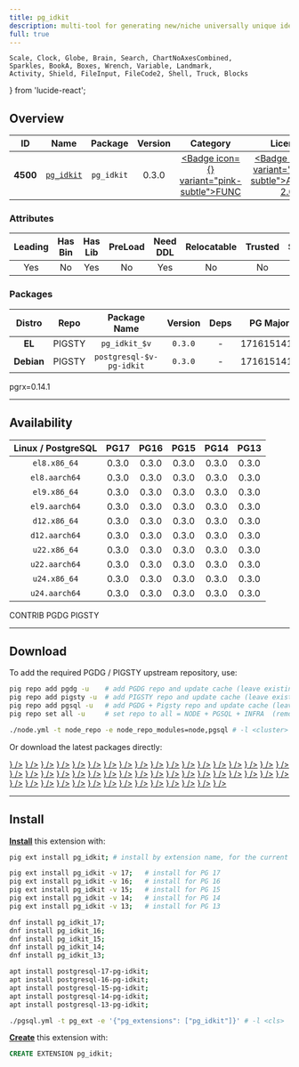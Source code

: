 ```yaml
---
title: pg_idkit
description: multi-tool for generating new/niche universally unique identifiers (ex. UUIDv6, ULID, KSUID)
full: true
---
```


    Scale, Clock, Globe, Brain, Search, ChartNoAxesCombined,
    Sparkles, BookA, Boxes, Wrench, Variable, Landmark,
    Activity, Shield, FileInput, FileCode2, Shell, Truck, Blocks
} from 'lucide-react';

## Overview

| <TooltipIconButton tooltip="Extension unique identifier" side="top">ID</TooltipIconButton> | <TooltipIconButton tooltip="Extension name" side="top">Name</TooltipIconButton> | <TooltipIconButton tooltip="Package name for installation" side="top">Package</TooltipIconButton> | <TooltipIconButton tooltip="Latest available extension version" side="top">Version</TooltipIconButton> | <TooltipIconButton tooltip="Extension category" side="top">Category</TooltipIconButton> | <TooltipIconButton tooltip="Open source license" side="top">License</TooltipIconButton> | <TooltipIconButton tooltip="Programming language" side="top">Lang</TooltipIconButton> |
|:--------:|:--------:|:----------:|:--------------:|:---------------------------------------:|:------------------------------------------------------:|:----:|
| **4500** | [`pg_idkit`](https://github.com/VADOSWARE/pg_idkit) | `pg_idkit` | 0.3.0 | <a href="/ext/func" className="no-underline"><Badge icon={<Variable />} variant="pink-subtle">FUNC</Badge></a> | <a href="/ext/list/license#apache-20" className="no-underline"><Badge icon={<Scale />} variant="green-subtle">Apache-2.0</Badge></a> | <a href="/ext/list/lang#rust"><Badge icon={<FileCode2 />} variant="amber-subtle">Rust</Badge></a> |

### Attributes

| <TooltipIconButton tooltip="The Primary Leading extension in the Package" side="top">Leading</TooltipIconButton> | <TooltipIconButton tooltip="Contains binary utils" side="top">Has Bin</TooltipIconButton> | <TooltipIconButton tooltip="Contains .so shared library files" side="top">Has Lib</TooltipIconButton> | <TooltipIconButton tooltip="Requires preloading via shared_preload_libraries" side="top">PreLoad</TooltipIconButton> | <TooltipIconButton tooltip="Requires CREATE EXTENSION DDL command" side="top">Need DDL</TooltipIconButton> | <TooltipIconButton tooltip="Can be installed in any schema" side="top">Relocatable</TooltipIconButton> | <TooltipIconButton tooltip="Can be created by non-superuser" side="top">Trusted</TooltipIconButton> | <TooltipIconButton tooltip="Schemas used by this extension" side="top">Schemas</TooltipIconButton> |
|:-------:|:-------:|:-------:|:-------:|:--------:|:-----------:|:-------:|:-------:|
| Yes | No | Yes | No | Yes | No | No | - |

### Packages

| <TooltipIconButton tooltip="Linux distribution family, EL or Debian" side="top">Distro</TooltipIconButton> | <TooltipIconButton tooltip="Package repository" side="top">Repo</TooltipIconButton> | <TooltipIconButton tooltip="The RPM/DEB Package Name Pattern (replace $v with real pg major)" side="top">Package Name</TooltipIconButton> | <TooltipIconButton tooltip="Latest package version" side="top">Version</TooltipIconButton> | <TooltipIconButton tooltip="RPM/DEB Package dependencies" side="top">Deps</TooltipIconButton> | <TooltipIconButton tooltip="Available in these PostgreSQL Major Versions" side="top">PG Major</TooltipIconButton> |
|:----------:|:--------:|:------------------------:|:-----------:|:------------:|:------------------:|
|   **EL**   | <Badge variant="amber-subtle"><span className="font-bold">PIGSTY</span></Badge> | `pg_idkit_$v` | `0.3.0` | - | <Badge variant="green-subtle">17</Badge><Badge variant="green-subtle">16</Badge><Badge variant="green-subtle">15</Badge><Badge variant="green-subtle">14</Badge><Badge variant="green-subtle">13</Badge> |
| **Debian** | <Badge variant="amber-subtle"><span className="font-bold">PIGSTY</span></Badge> | `postgresql-$v-pg-idkit` | `0.3.0` | - | <Badge variant="green-subtle">17</Badge><Badge variant="green-subtle">16</Badge><Badge variant="green-subtle">15</Badge><Badge variant="green-subtle">14</Badge><Badge variant="green-subtle">13</Badge> |


<Callout title="Comments" type="info">
    pgrx=0.14.1
</Callout>


------

## Availability

| <TooltipIconButton tooltip="Linux Distro Arch / PostgreSQL Major Version" side="top">Linux / PostgreSQL </TooltipIconButton> | **PG17** | **PG16** | **PG15** | **PG14** | **PG13** |
|:-----:|:-----:|:-----:|:-----:|:-----:|:-----:|
| `el8.x86_64` | <Badge variant="amber-subtle">0.3.0</Badge> | <Badge variant="amber-subtle">0.3.0</Badge> | <Badge variant="amber-subtle">0.3.0</Badge> | <Badge variant="amber-subtle">0.3.0</Badge> | <Badge variant="amber-subtle">0.3.0</Badge> |
| `el8.aarch64` | <Badge variant="amber-subtle">0.3.0</Badge> | <Badge variant="amber-subtle">0.3.0</Badge> | <Badge variant="amber-subtle">0.3.0</Badge> | <Badge variant="amber-subtle">0.3.0</Badge> | <Badge variant="amber-subtle">0.3.0</Badge> |
| `el9.x86_64` | <Badge variant="amber-subtle">0.3.0</Badge> | <Badge variant="amber-subtle">0.3.0</Badge> | <Badge variant="amber-subtle">0.3.0</Badge> | <Badge variant="amber-subtle">0.3.0</Badge> | <Badge variant="amber-subtle">0.3.0</Badge> |
| `el9.aarch64` | <Badge variant="amber-subtle">0.3.0</Badge> | <Badge variant="amber-subtle">0.3.0</Badge> | <Badge variant="amber-subtle">0.3.0</Badge> | <Badge variant="amber-subtle">0.3.0</Badge> | <Badge variant="amber-subtle">0.3.0</Badge> |
| `d12.x86_64` | <Badge variant="amber-subtle">0.3.0</Badge> | <Badge variant="amber-subtle">0.3.0</Badge> | <Badge variant="amber-subtle">0.3.0</Badge> | <Badge variant="amber-subtle">0.3.0</Badge> | <Badge variant="amber-subtle">0.3.0</Badge> |
| `d12.aarch64` | <Badge variant="amber-subtle">0.3.0</Badge> | <Badge variant="amber-subtle">0.3.0</Badge> | <Badge variant="amber-subtle">0.3.0</Badge> | <Badge variant="amber-subtle">0.3.0</Badge> | <Badge variant="amber-subtle">0.3.0</Badge> |
| `u22.x86_64` | <Badge variant="amber-subtle">0.3.0</Badge> | <Badge variant="amber-subtle">0.3.0</Badge> | <Badge variant="amber-subtle">0.3.0</Badge> | <Badge variant="amber-subtle">0.3.0</Badge> | <Badge variant="amber-subtle">0.3.0</Badge> |
| `u22.aarch64` | <Badge variant="amber-subtle">0.3.0</Badge> | <Badge variant="amber-subtle">0.3.0</Badge> | <Badge variant="amber-subtle">0.3.0</Badge> | <Badge variant="amber-subtle">0.3.0</Badge> | <Badge variant="amber-subtle">0.3.0</Badge> |
| `u24.x86_64` | <Badge variant="amber-subtle">0.3.0</Badge> | <Badge variant="amber-subtle">0.3.0</Badge> | <Badge variant="amber-subtle">0.3.0</Badge> | <Badge variant="amber-subtle">0.3.0</Badge> | <Badge variant="amber-subtle">0.3.0</Badge> |
| `u24.aarch64` | <Badge variant="amber-subtle">0.3.0</Badge> | <Badge variant="amber-subtle">0.3.0</Badge> | <Badge variant="amber-subtle">0.3.0</Badge> | <Badge variant="amber-subtle">0.3.0</Badge> | <Badge variant="amber-subtle">0.3.0</Badge> |

<Badge variant="green-subtle"><span className="font-black">CONTRIB</span></Badge> <Badge variant="blue-subtle"><span className="font-black">PGDG</span></Badge> <Badge variant="amber-subtle"><span className="font-black">PIGSTY</span></Badge>

------

## Download

To add the required PGDG / PIGSTY upstream repository, use:

```bash tab="pig"
pig repo add pgdg -u    # add PGDG repo and update cache (leave existing repos)
pig repo add pigsty -u  # add PIGSTY repo and update cache (leave existing repos)
pig repo add pgsql -u   # add PGDG + Pigsty repo and update cache (leave existing repos)
pig repo set all -u     # set repo to all = NODE + PGSQL + INFRA  (remove existing repos)
```
```bash tab="pigsty"
./node.yml -t node_repo -e node_repo_modules=node,pgsql # -l <cluster>
```

Or download the latest packages directly:

<Files>
    <Folder name="el8.x86_64">
        <a href="https://repo.pigsty.io/yum/pgsql/el8.x86_64/pg_idkit_17-0.3.0-1PIGSTY.el8.x86_64.rpm"><File name="pg_idkit_17-0.3.0-1PIGSTY.el8.x86_64.rpm" icon={<Package className="text-emerald-500" />} /></a>
        <a href="https://repo.pigsty.io/yum/pgsql/el8.x86_64/pg_idkit_16-0.3.0-1PIGSTY.el8.x86_64.rpm"><File name="pg_idkit_16-0.3.0-1PIGSTY.el8.x86_64.rpm" icon={<Package className="text-emerald-500" />} /></a>
        <a href="https://repo.pigsty.io/yum/pgsql/el8.x86_64/pg_idkit_15-0.3.0-1PIGSTY.el8.x86_64.rpm"><File name="pg_idkit_15-0.3.0-1PIGSTY.el8.x86_64.rpm" icon={<Package className="text-emerald-500" />} /></a>
        <a href="https://repo.pigsty.io/yum/pgsql/el8.x86_64/pg_idkit_14-0.3.0-1PIGSTY.el8.x86_64.rpm"><File name="pg_idkit_14-0.3.0-1PIGSTY.el8.x86_64.rpm" icon={<Package className="text-emerald-500" />} /></a>
        <a href="https://repo.pigsty.io/yum/pgsql/el8.x86_64/pg_idkit_13-0.3.0-1PIGSTY.el8.x86_64.rpm"><File name="pg_idkit_13-0.3.0-1PIGSTY.el8.x86_64.rpm" icon={<Package className="text-emerald-500" />} /></a>
    </Folder>
    <Folder name="el8.aarch64">
        <a href="https://repo.pigsty.io/yum/pgsql/el8.aarch64/pg_idkit_17-0.3.0-1PIGSTY.el8.aarch64.rpm"><File name="pg_idkit_17-0.3.0-1PIGSTY.el8.aarch64.rpm" icon={<Package className="text-orange-500" />} /></a>
        <a href="https://repo.pigsty.io/yum/pgsql/el8.aarch64/pg_idkit_16-0.3.0-1PIGSTY.el8.aarch64.rpm"><File name="pg_idkit_16-0.3.0-1PIGSTY.el8.aarch64.rpm" icon={<Package className="text-orange-500" />} /></a>
        <a href="https://repo.pigsty.io/yum/pgsql/el8.aarch64/pg_idkit_15-0.3.0-1PIGSTY.el8.aarch64.rpm"><File name="pg_idkit_15-0.3.0-1PIGSTY.el8.aarch64.rpm" icon={<Package className="text-orange-500" />} /></a>
        <a href="https://repo.pigsty.io/yum/pgsql/el8.aarch64/pg_idkit_14-0.3.0-1PIGSTY.el8.aarch64.rpm"><File name="pg_idkit_14-0.3.0-1PIGSTY.el8.aarch64.rpm" icon={<Package className="text-orange-500" />} /></a>
        <a href="https://repo.pigsty.io/yum/pgsql/el8.aarch64/pg_idkit_13-0.3.0-1PIGSTY.el8.aarch64.rpm"><File name="pg_idkit_13-0.3.0-1PIGSTY.el8.aarch64.rpm" icon={<Package className="text-orange-500" />} /></a>
    </Folder>
    <Folder name="el9.x86_64">
        <a href="https://repo.pigsty.io/yum/pgsql/el9.x86_64/pg_idkit_17-0.3.0-1PIGSTY.el9.x86_64.rpm"><File name="pg_idkit_17-0.3.0-1PIGSTY.el9.x86_64.rpm" icon={<Package className="text-emerald-500" />} /></a>
        <a href="https://repo.pigsty.io/yum/pgsql/el9.x86_64/pg_idkit_16-0.3.0-1PIGSTY.el9.x86_64.rpm"><File name="pg_idkit_16-0.3.0-1PIGSTY.el9.x86_64.rpm" icon={<Package className="text-emerald-500" />} /></a>
        <a href="https://repo.pigsty.io/yum/pgsql/el9.x86_64/pg_idkit_15-0.3.0-1PIGSTY.el9.x86_64.rpm"><File name="pg_idkit_15-0.3.0-1PIGSTY.el9.x86_64.rpm" icon={<Package className="text-emerald-500" />} /></a>
        <a href="https://repo.pigsty.io/yum/pgsql/el9.x86_64/pg_idkit_14-0.3.0-1PIGSTY.el9.x86_64.rpm"><File name="pg_idkit_14-0.3.0-1PIGSTY.el9.x86_64.rpm" icon={<Package className="text-emerald-500" />} /></a>
        <a href="https://repo.pigsty.io/yum/pgsql/el9.x86_64/pg_idkit_13-0.3.0-1PIGSTY.el9.x86_64.rpm"><File name="pg_idkit_13-0.3.0-1PIGSTY.el9.x86_64.rpm" icon={<Package className="text-emerald-500" />} /></a>
    </Folder>
    <Folder name="el9.aarch64">
        <a href="https://repo.pigsty.io/yum/pgsql/el9.aarch64/pg_idkit_17-0.3.0-1PIGSTY.el9.aarch64.rpm"><File name="pg_idkit_17-0.3.0-1PIGSTY.el9.aarch64.rpm" icon={<Package className="text-orange-500" />} /></a>
        <a href="https://repo.pigsty.io/yum/pgsql/el9.aarch64/pg_idkit_16-0.3.0-1PIGSTY.el9.aarch64.rpm"><File name="pg_idkit_16-0.3.0-1PIGSTY.el9.aarch64.rpm" icon={<Package className="text-orange-500" />} /></a>
        <a href="https://repo.pigsty.io/yum/pgsql/el9.aarch64/pg_idkit_15-0.3.0-1PIGSTY.el9.aarch64.rpm"><File name="pg_idkit_15-0.3.0-1PIGSTY.el9.aarch64.rpm" icon={<Package className="text-orange-500" />} /></a>
        <a href="https://repo.pigsty.io/yum/pgsql/el9.aarch64/pg_idkit_14-0.3.0-1PIGSTY.el9.aarch64.rpm"><File name="pg_idkit_14-0.3.0-1PIGSTY.el9.aarch64.rpm" icon={<Package className="text-orange-500" />} /></a>
        <a href="https://repo.pigsty.io/yum/pgsql/el9.aarch64/pg_idkit_13-0.3.0-1PIGSTY.el9.aarch64.rpm"><File name="pg_idkit_13-0.3.0-1PIGSTY.el9.aarch64.rpm" icon={<Package className="text-orange-500" />} /></a>
    </Folder>
    <Folder name="d12.x86_64">
        <a href="https://repo.pigsty.io/apt/pgsql/bookworm/pool/main/p/pg-idkit/postgresql-17-pg-idkit_0.3.0-1PIGSTY~bookworm_amd64.deb"><File name="postgresql-17-pg-idkit_0.3.0-1PIGSTY~bookworm_amd64.deb" icon={<Box className="text-emerald-500" />} /></a>
        <a href="https://repo.pigsty.io/apt/pgsql/bookworm/pool/main/p/pg-idkit/postgresql-16-pg-idkit_0.3.0-1PIGSTY~bookworm_amd64.deb"><File name="postgresql-16-pg-idkit_0.3.0-1PIGSTY~bookworm_amd64.deb" icon={<Box className="text-emerald-500" />} /></a>
        <a href="https://repo.pigsty.io/apt/pgsql/bookworm/pool/main/p/pg-idkit/postgresql-15-pg-idkit_0.3.0-1PIGSTY~bookworm_amd64.deb"><File name="postgresql-15-pg-idkit_0.3.0-1PIGSTY~bookworm_amd64.deb" icon={<Box className="text-emerald-500" />} /></a>
        <a href="https://repo.pigsty.io/apt/pgsql/bookworm/pool/main/p/pg-idkit/postgresql-14-pg-idkit_0.3.0-1PIGSTY~bookworm_amd64.deb"><File name="postgresql-14-pg-idkit_0.3.0-1PIGSTY~bookworm_amd64.deb" icon={<Box className="text-emerald-500" />} /></a>
        <a href="https://repo.pigsty.io/apt/pgsql/bookworm/pool/main/p/pg-idkit/postgresql-13-pg-idkit_0.3.0-1PIGSTY~bookworm_amd64.deb"><File name="postgresql-13-pg-idkit_0.3.0-1PIGSTY~bookworm_amd64.deb" icon={<Box className="text-emerald-500" />} /></a>
    </Folder>
    <Folder name="d12.aarch64">
        <a href="https://repo.pigsty.io/apt/pgsql/bookworm/pool/main/p/pg-idkit/postgresql-17-pg-idkit_0.3.0-1PIGSTY~bookworm_arm64.deb"><File name="postgresql-17-pg-idkit_0.3.0-1PIGSTY~bookworm_arm64.deb" icon={<Box className="text-orange-500" />} /></a>
        <a href="https://repo.pigsty.io/apt/pgsql/bookworm/pool/main/p/pg-idkit/postgresql-16-pg-idkit_0.3.0-1PIGSTY~bookworm_arm64.deb"><File name="postgresql-16-pg-idkit_0.3.0-1PIGSTY~bookworm_arm64.deb" icon={<Box className="text-orange-500" />} /></a>
        <a href="https://repo.pigsty.io/apt/pgsql/bookworm/pool/main/p/pg-idkit/postgresql-15-pg-idkit_0.3.0-1PIGSTY~bookworm_arm64.deb"><File name="postgresql-15-pg-idkit_0.3.0-1PIGSTY~bookworm_arm64.deb" icon={<Box className="text-orange-500" />} /></a>
        <a href="https://repo.pigsty.io/apt/pgsql/bookworm/pool/main/p/pg-idkit/postgresql-14-pg-idkit_0.3.0-1PIGSTY~bookworm_arm64.deb"><File name="postgresql-14-pg-idkit_0.3.0-1PIGSTY~bookworm_arm64.deb" icon={<Box className="text-orange-500" />} /></a>
        <a href="https://repo.pigsty.io/apt/pgsql/bookworm/pool/main/p/pg-idkit/postgresql-13-pg-idkit_0.3.0-1PIGSTY~bookworm_arm64.deb"><File name="postgresql-13-pg-idkit_0.3.0-1PIGSTY~bookworm_arm64.deb" icon={<Box className="text-orange-500" />} /></a>
    </Folder>
    <Folder name="u22.x86_64">
        <a href="https://repo.pigsty.io/apt/pgsql/jammy/pool/main/p/pg-idkit/postgresql-17-pg-idkit_0.3.0-1PIGSTY~jammy_amd64.deb"><File name="postgresql-17-pg-idkit_0.3.0-1PIGSTY~jammy_amd64.deb" icon={<Box className="text-emerald-500" />} /></a>
        <a href="https://repo.pigsty.io/apt/pgsql/jammy/pool/main/p/pg-idkit/postgresql-16-pg-idkit_0.3.0-1PIGSTY~jammy_amd64.deb"><File name="postgresql-16-pg-idkit_0.3.0-1PIGSTY~jammy_amd64.deb" icon={<Box className="text-emerald-500" />} /></a>
        <a href="https://repo.pigsty.io/apt/pgsql/jammy/pool/main/p/pg-idkit/postgresql-15-pg-idkit_0.3.0-1PIGSTY~jammy_amd64.deb"><File name="postgresql-15-pg-idkit_0.3.0-1PIGSTY~jammy_amd64.deb" icon={<Box className="text-emerald-500" />} /></a>
        <a href="https://repo.pigsty.io/apt/pgsql/jammy/pool/main/p/pg-idkit/postgresql-14-pg-idkit_0.3.0-1PIGSTY~jammy_amd64.deb"><File name="postgresql-14-pg-idkit_0.3.0-1PIGSTY~jammy_amd64.deb" icon={<Box className="text-emerald-500" />} /></a>
        <a href="https://repo.pigsty.io/apt/pgsql/jammy/pool/main/p/pg-idkit/postgresql-13-pg-idkit_0.3.0-1PIGSTY~jammy_amd64.deb"><File name="postgresql-13-pg-idkit_0.3.0-1PIGSTY~jammy_amd64.deb" icon={<Box className="text-emerald-500" />} /></a>
    </Folder>
    <Folder name="u22.aarch64">
        <a href="https://repo.pigsty.io/apt/pgsql/jammy/pool/main/p/pg-idkit/postgresql-17-pg-idkit_0.3.0-1PIGSTY~jammy_arm64.deb"><File name="postgresql-17-pg-idkit_0.3.0-1PIGSTY~jammy_arm64.deb" icon={<Box className="text-orange-500" />} /></a>
        <a href="https://repo.pigsty.io/apt/pgsql/jammy/pool/main/p/pg-idkit/postgresql-16-pg-idkit_0.3.0-1PIGSTY~jammy_arm64.deb"><File name="postgresql-16-pg-idkit_0.3.0-1PIGSTY~jammy_arm64.deb" icon={<Box className="text-orange-500" />} /></a>
        <a href="https://repo.pigsty.io/apt/pgsql/jammy/pool/main/p/pg-idkit/postgresql-15-pg-idkit_0.3.0-1PIGSTY~jammy_arm64.deb"><File name="postgresql-15-pg-idkit_0.3.0-1PIGSTY~jammy_arm64.deb" icon={<Box className="text-orange-500" />} /></a>
        <a href="https://repo.pigsty.io/apt/pgsql/jammy/pool/main/p/pg-idkit/postgresql-14-pg-idkit_0.3.0-1PIGSTY~jammy_arm64.deb"><File name="postgresql-14-pg-idkit_0.3.0-1PIGSTY~jammy_arm64.deb" icon={<Box className="text-orange-500" />} /></a>
        <a href="https://repo.pigsty.io/apt/pgsql/jammy/pool/main/p/pg-idkit/postgresql-13-pg-idkit_0.3.0-1PIGSTY~jammy_arm64.deb"><File name="postgresql-13-pg-idkit_0.3.0-1PIGSTY~jammy_arm64.deb" icon={<Box className="text-orange-500" />} /></a>
    </Folder>
    <Folder name="u24.x86_64">
        <a href="https://repo.pigsty.io/apt/pgsql/noble/pool/main/p/pg-idkit/postgresql-17-pg-idkit_0.3.0-1PIGSTY~noble_amd64.deb"><File name="postgresql-17-pg-idkit_0.3.0-1PIGSTY~noble_amd64.deb" icon={<Box className="text-emerald-500" />} /></a>
        <a href="https://repo.pigsty.io/apt/pgsql/noble/pool/main/p/pg-idkit/postgresql-16-pg-idkit_0.3.0-1PIGSTY~noble_amd64.deb"><File name="postgresql-16-pg-idkit_0.3.0-1PIGSTY~noble_amd64.deb" icon={<Box className="text-emerald-500" />} /></a>
        <a href="https://repo.pigsty.io/apt/pgsql/noble/pool/main/p/pg-idkit/postgresql-15-pg-idkit_0.3.0-1PIGSTY~noble_amd64.deb"><File name="postgresql-15-pg-idkit_0.3.0-1PIGSTY~noble_amd64.deb" icon={<Box className="text-emerald-500" />} /></a>
        <a href="https://repo.pigsty.io/apt/pgsql/noble/pool/main/p/pg-idkit/postgresql-14-pg-idkit_0.3.0-1PIGSTY~noble_amd64.deb"><File name="postgresql-14-pg-idkit_0.3.0-1PIGSTY~noble_amd64.deb" icon={<Box className="text-emerald-500" />} /></a>
        <a href="https://repo.pigsty.io/apt/pgsql/noble/pool/main/p/pg-idkit/postgresql-13-pg-idkit_0.3.0-1PIGSTY~noble_amd64.deb"><File name="postgresql-13-pg-idkit_0.3.0-1PIGSTY~noble_amd64.deb" icon={<Box className="text-emerald-500" />} /></a>
    </Folder>
    <Folder name="u24.aarch64">
        <a href="https://repo.pigsty.io/apt/pgsql/noble/pool/main/p/pg-idkit/postgresql-17-pg-idkit_0.3.0-1PIGSTY~noble_arm64.deb"><File name="postgresql-17-pg-idkit_0.3.0-1PIGSTY~noble_arm64.deb" icon={<Box className="text-orange-500" />} /></a>
        <a href="https://repo.pigsty.io/apt/pgsql/noble/pool/main/p/pg-idkit/postgresql-16-pg-idkit_0.3.0-1PIGSTY~noble_arm64.deb"><File name="postgresql-16-pg-idkit_0.3.0-1PIGSTY~noble_arm64.deb" icon={<Box className="text-orange-500" />} /></a>
        <a href="https://repo.pigsty.io/apt/pgsql/noble/pool/main/p/pg-idkit/postgresql-15-pg-idkit_0.3.0-1PIGSTY~noble_arm64.deb"><File name="postgresql-15-pg-idkit_0.3.0-1PIGSTY~noble_arm64.deb" icon={<Box className="text-orange-500" />} /></a>
        <a href="https://repo.pigsty.io/apt/pgsql/noble/pool/main/p/pg-idkit/postgresql-14-pg-idkit_0.3.0-1PIGSTY~noble_arm64.deb"><File name="postgresql-14-pg-idkit_0.3.0-1PIGSTY~noble_arm64.deb" icon={<Box className="text-orange-500" />} /></a>
        <a href="https://repo.pigsty.io/apt/pgsql/noble/pool/main/p/pg-idkit/postgresql-13-pg-idkit_0.3.0-1PIGSTY~noble_arm64.deb"><File name="postgresql-13-pg-idkit_0.3.0-1PIGSTY~noble_arm64.deb" icon={<Box className="text-orange-500" />} /></a>
    </Folder>
</Files>

------

## Install

[**Install**](/docs/pgsql/extension/install) this extension with:

```bash tab="pig"
pig ext install pg_idkit; # install by extension name, for the current active PG version

pig ext install pg_idkit -v 17;   # install for PG 17
pig ext install pg_idkit -v 16;   # install for PG 16
pig ext install pg_idkit -v 15;   # install for PG 15
pig ext install pg_idkit -v 14;   # install for PG 14
pig ext install pg_idkit -v 13;   # install for PG 13
```
```bash tab="yum" 
dnf install pg_idkit_17;
dnf install pg_idkit_16;
dnf install pg_idkit_15;
dnf install pg_idkit_14;
dnf install pg_idkit_13;
```
```bash tab="apt" 
apt install postgresql-17-pg-idkit;
apt install postgresql-16-pg-idkit;
apt install postgresql-15-pg-idkit;
apt install postgresql-14-pg-idkit;
apt install postgresql-13-pg-idkit;
```
```bash tab="ansible"
./pgsql.yml -t pg_ext -e '{"pg_extensions": ["pg_idkit"]}' # -l <cls>
```

[**Create**](/docs/pgsql/extension/create) this extension with:

```sql
CREATE EXTENSION pg_idkit;
```


